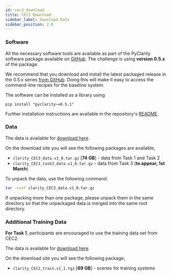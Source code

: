 ```yaml
---
id: cec3_download
title: CEC3 Download
sidebar_label: Download Data
sidebar_position: 2.0
---
```


### Software

All the necessary software tools are available as part of the PyClarity software package available on [GitHub](https://github.com/claritychallenge/clarity). The challenge is using **version 0.5.x** of the package.

We recommend that you download and install the latest packaged release in the 0.5.x series [from GitHub](https://github.com/claritychallenge/clarity/releases). Doing this will make it easy to access the command-line recipes for the baseline system.

The software can be installed as a library using

```pip install "pyclarity~=0.5.1"```

Further installation instructions are available in the repository's [README](https://github.com/claritychallenge/clarity).

### Data

The data is available for [download here](https://mab.to/BndoGwtUhjTL3).

On the download site you will see the following packages are available,

- `clarity_CEC3_data.v1_0.tar.gz`  [**74 GB**] - data from Task 1 and Task 2
- `clarity_CEC3_task3_data.v1_0.tar.gz` - data from Task 3 (**to appear, 1st March**)

To unpack the data, use the following command:

```bash
tar -xvzf clarity_CEC3_data.v1_0.tar.gz
```

If unpacking more than one package, please unpack them in the same directory so that the unpackaged data is merged into the same root directory.

### Additional Training Data

**For Task 1**, participants are encouraged to use the training data set from CEC2.

The data is available for [download here](https://mab.to/zU7TS8jJelkoD).

On the download site you will see the following package,

- `clarity_CEC2_train.v1_1.tgz` [**69 GB**] - scenes for training systems
